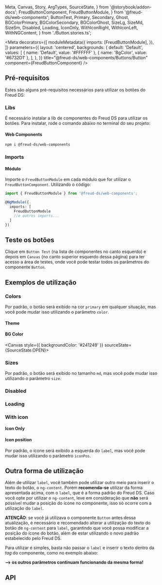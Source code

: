   Meta,
  Canvas,
  Story,
  ArgTypes,
  SourceState,
} from '@storybook/addon-docs';
  FreudButtonComponent,
  FreudButtonModule,
} from '@freud-ds/web-components';
  ButtonTest,
  Primary,
  Secondary,
  Ghost,
  BGColorPrimary,
  BGColorSecondary,
  BGColorGhost,
  SizeLg,
  SizeMd,
  SizeSm,
  Disabled,
  Loading,
  IconOnly,
  WithIconRight,
  WithIconLeft,
  WithNGContent,
} from './Button.stories.ts';

<Meta
  decorators={[
    moduleMetadata({
      imports: [FreudButtonModule],
    }),
  ]}
  parameters={{
    layout: 'centered',
    backgrounds: {
      default: 'Default',
      values: [
        { name: 'Default', value: '#FFFFFF' },
        { name: 'BgColor', value: '#6732D1' },
      ],
    },
  }}
  title="@freud-ds/web-components/Buttons/Button"
  component={FreudButtonComponent}
/>

<FreudHeaderComponent
  title="Button"
  description="Componente próprio do Freud DS, utilizado para acionar uma ação ou evento."
/>

## Pré-requisitos

Estes são alguns pré-requisitos necessários para utilizar os botões do Freud DS:

### Libs

É necessário instalar a lib de componentes do Freud DS para utilizar os botões. Para instalar, rode o comando abaixo
no terminal do seu projeto:

#### Web Components

```bash
npm i @freud-ds/web-components
```

### Imports

#### Módulo

Importe o `FreudButtonModule` em cada módulo que for utilizar o `FreudButtonComponent`. Utilizando o código:

```ts
import { FreudButtonModule } from '@freud-ds/web-components';

@NgModule({
  imports: [
    FreudButtonModule
    //e outros imports...
  ]
})
```

## Teste os botões

Clique em `Button Test` (na lista de componentes no canto esquerdo) e depois em `Canvas` (no canto superior esquerdo dessa página)
para ter acesso a área de testes, onde você pode testar todos os parâmetros do componente `Button`.

<Canvas sourceState={SourceState.NONE}>
  <Story story={ButtonTest} />
</Canvas>

## Exemplos de utilização

### Colors

Por padrão, o botão será exibido na cor `primary` em qualquer situação, mas você pode mudar isso utilizando o parâmetro `color`.

#### Theme

<Canvas sourceState={SourceState.OPEN}>
  <Story story={Primary} />
  <Story story={Secondary} />
  <Story story={Ghost} />
</Canvas>

#### BG Color

<Canvas style={{ backgroundColor: '#241249' }} sourceState={SourceState.OPEN}>
  <Story story={BGColorPrimary} />
  <Story story={BGColorSecondary} />
  <Story story={BGColorGhost} />
</Canvas>

### Sizes

Por padrão, o botão será exibido no tamanho `md`, mas você pode mudar isso utilizando o parâmetro `size`.

<Canvas sourceState={SourceState.OPEN}>
  <Story story={SizeLg} />
  <Story story={SizeMd} />
  <Story story={SizeSm} />
</Canvas>

### Disabled

<Canvas sourceState={SourceState.OPEN}>
  <Story story={Disabled} />
</Canvas>

### Loading

<Canvas sourceState={SourceState.OPEN}>
  <Story story={Loading} />
</Canvas>

### With icon

#### Icon Only

<Canvas sourceState={SourceState.OPEN}>
  <Story story={IconOnly} />
</Canvas>

#### Icon position

Por padrão, o ícone será exibido a esquerda do `label`, mas você pode mudar isso utilizando o parâmetro `iconPos`.

<Canvas sourceState={SourceState.OPEN}>
  <Story story={WithIconLeft} />
  <Story story={WithIconRight} />
</Canvas>

## Outra forma de utilização

Além de utilizar `label`, você também pode utilizar outro meio para inserir o texto do botão, o `ng-content`.
Porém **recomenda-se** utilizar da forma apresentada acima, com o `label`, que é a forma padrão do Freud DS.
Caso você opte por utilizar o `ng-content`, leve em consideração que **não** será possível mudar a posição do ícone no componente,
isso só ocorre com a utilização do `label`.

**ATENÇÃO**: se você já utilizava o componente `Button` antes dessa atualização, é necessário e recomendado alterar a utilização do texto do botão de `ng-content` para `label`,
garantindo que você possa modificar a posição do ícone do botão, além de estar utilizando o novo padrão estabelecido pelo Freud DS.

Para utilizar é simples, basta não passar o `label` e inserir o texto dentro da _tag_ do componente, como no exemplo abaixo:

**--> os outros parâmetros continuam funcionando da mesma forma!**

<Canvas sourceState={SourceState.OPEN}>
  <Story story={WithNGContent} />
</Canvas>

## API

<ArgTypes of={FreudButtonComponent} />
